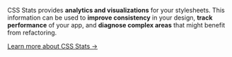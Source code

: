 

<UrlForm showLabel={true} />

<div style={{ maxWidth: '48rem', marginRight: 'auto', marginLeft: 'auto', paddingLeft: '32px', paddingRight: '32px', boxSizing: 'border-box' }}>

CSS Stats provides **analytics and visualizations** for your stylesheets.
This information can be used to **improve consistency** in your design,
**track performance** of your app, and **diagnose complex areas** that might
benefit from refactoring. 

[Learn more about CSS Stats &rarr;](./about)

</div>
